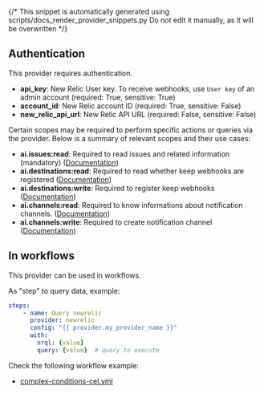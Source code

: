 {/* This snippet is automatically generated using scripts/docs_render_provider_snippets.py
Do not edit it manually, as it will be overwritten */}

## Authentication
This provider requires authentication.
- **api_key**: New Relic User key. To receive webhooks, use `User key` of an admin account (required: True, sensitive: True)
- **account_id**: New Relic account ID (required: True, sensitive: False)
- **new_relic_api_url**: New Relic API URL (required: False, sensitive: False)

Certain scopes may be required to perform specific actions or queries via the provider. Below is a summary of relevant scopes and their use cases:
- **ai.issues:read**: Required to read issues and related information (mandatory) ([Documentation](https://docs.newrelic.com/docs/accounts/accounts-billing/new-relic-one-user-management/user-management-concepts/))
- **ai.destinations:read**: Required to read whether keep webhooks are registered  ([Documentation](https://docs.newrelic.com/docs/accounts/accounts-billing/new-relic-one-user-management/user-management-concepts/))
- **ai.destinations:write**: Required to register keep webhooks  ([Documentation](https://docs.newrelic.com/docs/accounts/accounts-billing/new-relic-one-user-management/user-management-concepts/))
- **ai.channels:read**: Required to know informations about notification channels.  ([Documentation](https://docs.newrelic.com/docs/accounts/accounts-billing/new-relic-one-user-management/user-management-concepts/))
- **ai.channels:write**: Required to create notification channel  ([Documentation](https://docs.newrelic.com/docs/accounts/accounts-billing/new-relic-one-user-management/user-management-concepts/))



## In workflows

This provider can be used in workflows.


As "step" to query data, example:
```yaml
steps:
    - name: Query newrelic
      provider: newrelic
      config: "{{ provider.my_provider_name }}"
      with:
        nrql: {value}
        query: {value}  # query to execute
```





Check the following workflow example:
- [complex-conditions-cel.yml](https://github.com/keephq/keep/blob/main/examples/workflows/complex-conditions-cel.yml)
